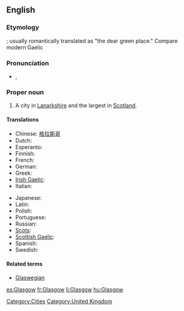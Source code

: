 ==English==

===Etymology===
{{Brythonic.}} {{term|glas cu||green hollow}}; usually romantically translated as "the dear green place." Compare modern Gaelic {{term|Glaschu||lang=gd}}

===Pronunciation===
* {{a|UK}} {{IPA|/ˈglæz.gəʊ/}}, {{SAMPA|/"gl{z.g@U/}}
{{rfp|local and general Scottish required}}

===Proper noun===
{{wikipedia}}
{{en-proper noun}}

# A city in [[Lanarkshire]] and the largest in [[Scotland]].

====Translations====
{{trans-top|Glasgow}}
* Chinese: [[格拉斯哥]]
* Dutch: {{t|nl|Glasgow}}
* Esperanto: {{t|eo|Glasgovo}}
* Finnish: {{t|fi|Glasgow}}
* French: {{t|fr|Glasgow}}
* German: {{t|de|Glasgow}}
* Greek: {{t|el|Γλασκώβη}}
* [[Irish Gaelic]]: {{t|ga|Glaschú}}
* Italian: {{t|it|Glasgow}}
{{trans-mid}}
* Japanese: {{t|ja|グラスゴー|tr=Gurasugō}}
* Latin: {{t|la|Glasgovia}}
* Polish: {{t|pl|Glasgow}}
* Portuguese: {{t|pt|Glasgow}}
* Russian: {{t|ru|Глазго|tr=Glázgo}}
* [[Scots]]: {{t|sco|Glesca}}
* [[Scottish Gaelic]]: {{t|gd|Glaschu}}
* Spanish: {{t|es|Glasgow}}
* Swedish: {{t|sv|Glasgow}}
{{trans-bottom}}

====Related terms====
* [[Glaswegian]]

[[Category:Cities]]
[[Category:United Kingdom]]

[[es:Glasgow]]
[[fr:Glasgow]]
[[li:Glasgow]]
[[hu:Glasgow]]